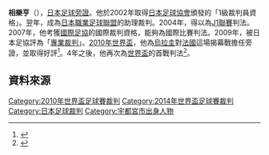 '''相樂亨'''（{{bd|1976年|6月25日|||}}），[[日本|日本]][[助理裁判員|足球旁證]]。他於2002年取得[[日本足球協會|日本足球協會]]頒發的「1級裁判員資格」。翌年，成為[[日本職業足球聯盟|日本職業足球聯盟]]的助理裁判。2004年，得以為[[J1聯賽|J1聯賽]]判法。2007年，他考獲[[國際足協|國際足協]]的國際裁判資格，能夠為國際比賽判法。2009年，被日本足協評為「[[專業裁判|專業裁判]]」。[[2010年世界盃足球賽|2010年世界盃]]，他為[[烏拉圭國家足球隊|烏拉圭]]對[[法國國家足球隊|法國]]這場揭幕戰擔任旁證，並取得好評<ref>{{Cite web |url=http://southafrica2010.nikkansports.com/news/p-sc-tp2-20100613-640974.html |title=「西村主審&相楽副審に世界で高評価」 |access-date=2014-06-13 |archive-date=2020-10-01 |archive-url=https://web.archive.org/web/20201001185948/http://southafrica2010.nikkansports.com/news/p-sc-tp2-20100613-640974.html |dead-url=no }}</ref>。4年之後，他再次為[[2014年世界盃足球賽|世界盃]]的首戰判法<ref>{{Cite news|url=http://www.sponichi.co.jp/soccer/news/2014/06/10/kiji/K20140610008343380.html|title=W杯開幕戦「ブラジル―クロアチア」は西村主審ら日本審判団|newspaper=[[スポーツニッポン|スポーツニッポン]]|date=2014-06-10|accessdate=2014-06-12|deadurl=yes|archiveurl=https://web.archive.org/web/20140614221932/http://www.sponichi.co.jp/soccer/news/2014/06/10/kiji/K20140610008343380.html|archivedate=2014-06-14}}</ref>。

== 資料來源 ==
{{reflist}}

[[Category:2010年世界盃足球賽裁判|Category:2010年世界盃足球賽裁判]]
[[Category:2014年世界盃足球賽裁判|Category:2014年世界盃足球賽裁判]]
[[Category:日本足球裁判|Category:日本足球裁判]]
[[Category:宇都宮市出身人物|Category:宇都宮市出身人物]]